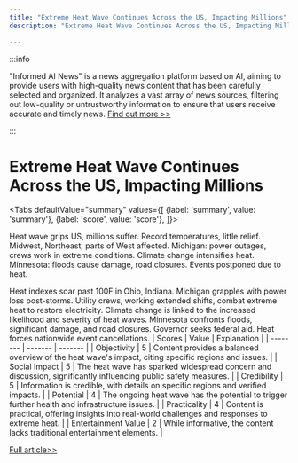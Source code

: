 ```yaml
---
title: "Extreme Heat Wave Continues Across the US, Impacting Millions"
description: "Extreme Heat Wave Continues Across the US, Impacting Millions"

---
```



:::info

"Informed AI News" is a news aggregation platform based on AI, aiming to provide users with high-quality news content that has been carefully selected and organized. It analyzes a vast array of news sources, filtering out low-quality or untrustworthy information to ensure that users receive accurate and timely news.  [Find out more >>](/)

:::

# Extreme Heat Wave Continues Across the US, Impacting Millions


<Tabs
	defaultValue="summary"
	values={[
	{label: 'summary', value: 'summary'},
	{label: 'score', value: 'score'},
]}>
<TabItem value="summary">


Heat wave grips US, millions suffer. Record temperatures, little relief. Midwest, Northeast, parts of West affected. Michigan: power outages, crews work in extreme conditions. Climate change intensifies heat. Minnesota: floods cause damage, road closures. Events postponed due to heat.

Heat indexes soar past 100F in Ohio, Indiana. Michigan grapples with power loss post-storms. Utility crews, working extended shifts, combat extreme heat to restore electricity. Climate change is linked to the increased likelihood and severity of heat waves. Minnesota confronts floods, significant damage, and road closures. Governor seeks federal aid. Heat forces nationwide event cancellations.
</TabItem>
<TabItem value="score">
	| Scores     | Value   | Explanation |
	| -------- | ------- | ------- |
	| Objectivity  | 5    | Content provides a balanced overview of the heat wave's impact, citing specific regions and issues.    |
	| Social Impact | 5     | The heat wave has sparked widespread concern and discussion, significantly influencing public safety measures.    |
	| Credibility    | 5    | Information is credible, with details on specific regions and verified impacts.    |
	| Potential    | 4    | The ongoing heat wave has the potential to trigger further health and infrastructure issues.    |
	| Practicality    | 4    | Content is practical, offering insights into real-world challenges and responses to extreme heat.    |
	| Entertainment Value    | 2    | While informative, the content lacks traditional entertainment elements.    |
</TabItem>
</Tabs>

[Full article>>](https://apnews.com/article/extreme-heat-wave-climate-e93d6f7d22ab0609c14a15fc5f14eef9)
